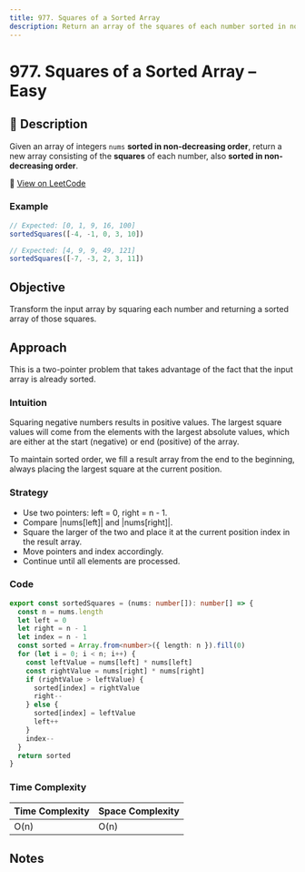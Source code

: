 ```yaml
---
title: 977. Squares of a Sorted Array
description: Return an array of the squares of each number sorted in non-decreasing order.
---
```


# 977. Squares of a Sorted Array – Easy

## 🧾 Description

Given an array of integers `nums` **sorted in non-decreasing order**, return a new array consisting of the **squares** of each number, also **sorted in non-decreasing order**.

🔗 [View on LeetCode](https://leetcode.com/problems/squares-of-a-sorted-array/)

### Example

```ts
// Expected: [0, 1, 9, 16, 100]
sortedSquares([-4, -1, 0, 3, 10])

// Expected: [4, 9, 9, 49, 121]
sortedSquares([-7, -3, 2, 3, 11])
```

## Objective

Transform the input array by squaring each number and returning a sorted array of those squares.

## Approach

This is a two-pointer problem that takes advantage of the fact that the input array is already sorted.

### Intuition

Squaring negative numbers results in positive values. The largest square values will come from the elements with the largest absolute values, which are either at the start (negative) or end (positive) of the array.

To maintain sorted order, we fill a result array from the end to the beginning, always placing the largest square at the current position.

### Strategy

- Use two pointers: left = 0, right = n - 1.
- Compare |nums[left]| and |nums[right]|.
- Square the larger of the two and place it at the current position index in the result array.
- Move pointers and index accordingly.
- Continue until all elements are processed.

### Code

```ts title="977. Squares of a Sorted Array"
export const sortedSquares = (nums: number[]): number[] => {
  const n = nums.length
  let left = 0
  let right = n - 1
  let index = n - 1
  const sorted = Array.from<number>({ length: n }).fill(0)
  for (let i = 0; i < n; i++) {
    const leftValue = nums[left] * nums[left]
    const rightValue = nums[right] * nums[right]
    if (rightValue > leftValue) {
      sorted[index] = rightValue
      right--
    } else {
      sorted[index] = leftValue
      left++
    }
    index--
  }
  return sorted
}
```

### Time Complexity

| Time Complexity | Space Complexity |
| --------------- | ---------------- |
| O(n)            | O(n)             |

## Notes